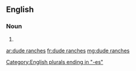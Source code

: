 ==English==

===Noun===
{{head|en|noun plural form|head=[[dude]] [[ranch]]es}}

# {{plural of|dude ranch|lang=en}}

[[Category:English plurals ending in "-es"]]

[[ar:dude ranches]]
[[fr:dude ranches]]
[[mg:dude ranches]]
